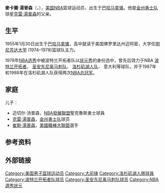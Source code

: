 {{roughtranslation|time=2018-09-24T03:08:49+00:00}}
{{blpunsourced|time=2018-09-24T03:08:29+00:00}}
{{noteTA
|G1=NBA
}}
{{Infobox NBA biography
| name         = 麥卡爾·湯普森<br />Mychal Thompson
| image        = Mychal Thompson.jpg
| width        = 150px
| caption      = 2012年的老Thompson 
| position     = [[大前锋|大前锋]] / [[中锋|中锋]]
| height_ft    = 6
| height_in    = 10
| weight_lb    = 220
| number       = 43, 00, 4 
| birth_date   = {{birth date and age|1955|01|30}}
| birth_place  = {{BHS}}[[拿骚|拿骚]]
| nationality  = {{BHS}}<br />{{USA}}
| high_school  = {{tsl|en|Miami Jackson High School||Jackson}} ([[佛罗里达|佛罗里达]]迈阿密)
| college      = [[明尼苏达大学|明尼苏达大学]] (1974–1978)
| draft_year   = 1978
| draft_round  = 1
| draft_pick   = 1
| draft_team   = [[波特兰拓荒者|波特兰拓荒者]]
| career_start = 1978
| career_end   = 1992
| years1 ={{nbay|1978|start}}–{{nbay|1985|end}} 
| team1 = [[波特兰拓荒者|波特兰拓荒者]]
| years2 ={{nbay|1986|full=y}} 
| team2 = [[圣安东尼奥马刺|圣安东尼奥马刺]]
| years3 ={{nbay|1986|start}}–{{nbay|1990|end}} 
| team3 = [[洛杉矶湖人|洛杉矶湖人]]
| years4 =1991–1992 
| team4 = {{tsl|en|Juvecaserta Basket||Juvecaserta Basket}} ([[意大利篮球甲级联赛|意大利]])
| highlights   = 
* 2× [[NBA总冠军|NBA总冠军]] ({{nbafy|1987}}–{{nbafy|1988}})
* [[NBA最佳新秀阵容|NBA最佳新秀阵容]] ({{nbay|1978|end}})
* Consensus first-team {{tsl|en|NCAA Men's Basketball All-Americans||All-American}} ({{tsl|en|1978 NCAA Men's Basketball All-Americans||1978}})
* Consensus second-team {{tsl|en|NCAA Men's Basketball All-Americans||All-American}} ({{tsl|en|1977 NCAA Men's Basketball All-Americans||1977}})
* No. 43 {{tsl|en|Minnesota Golden Gophers men's basketball||retired by the University of Minnesota}}
|stats_league= NBA
| stat1label    = [[得分_(篮球)|得分]]
| stat1value    = 12,810 (13.7分)
| stat2label    = [[篮板球|篮板]]
| stat2value    = 6,951 (7.4個)
| stat3label    = [[阻攻|阻攻]]
| stat3value    = 1,073 (1.1次)
| bbr           = thompmy01
| letter        = t
}}

'''麥卡爾·湯普森'''（{{lang-en|'''Mychal Thompson'''}}，{{bd|1955年|1月30日}}），[[美国|美国]][[NBA|NBA]]篮球运动员，出生于[[巴哈马|巴哈马]][[拿骚|拿骚]]。他是[[金州勇士队|金州勇士队]]球星[[克雷·湯普森|克雷·湯普森]]的父亲。

==生平==
1955年1月30日出生于[[巴哈马|巴哈马]][[拿骚|拿骚]]，高中就读于美国佛罗里达州迈阿密{{tsl|en|Miami Jackson High School||Jackson}}，大学任[[明尼苏达大学|明尼苏达大学]] {{tsl|en|Minnesota Golden Gophers men's basketball||Minnesota Golden Gophers men's basketball}} (1974–1978)篮球队主力。

1978年[[NBA选秀|NBA选秀]]中被波特兰开拓者队以[[NBA选秀状元列表|状元秀]]的身份选中，曾先后效力于NBA [[波特兰开拓者|波特兰开拓者]]、 [[圣安东尼奥马刺队|圣安东尼奥马刺队]]、 [[洛杉矶湖人队|洛杉矶湖人队]]、 意大利{{tsl|en|Juvecaserta Basket||Juvecaserta Basket}}等球队，并于1987年和1988年在洛杉矶湖人队获得两次[[NBA总冠军|NBA总冠军]]。

== 家庭 ==
儿子：
*迈切尔·汤普森，[[NBA發展聯盟|NBA發展聯盟]]聖克魯斯勇士球員
* [[克雷·湯普森|克雷·湯普森]]，[[金州勇士队|金州勇士队]]球员
* [[崔斯·湯普森|崔斯·湯普森]]，[[美國職棒大聯盟|美國職棒大聯盟]]選手

== 参考资料 ==
{{reflist}}

== 外部链接 ==
{{1978 NBA Draft}}
{{Los Angeles Lakers 1986-87 NBA champions}}
{{Los Angeles Lakers 1987-88 NBA champions}}

{{Authority control}}
{{DEFAULTSORT:Thompson, Mychal}}
[[Category:美国男子篮球运动员|Category:美国男子篮球运动员]]
[[Category:大前锋|Category:大前锋]]
[[Category:洛杉矶湖人隊球員|Category:洛杉矶湖人隊球員]]
[[Category:波特兰开拓者队球员|Category:波特兰开拓者队球员]]
[[Category:圣安东尼奥马刺队球员|Category:圣安东尼奥马刺队球员]]
[[Category:NBA選秀狀元|Category:NBA選秀狀元]]